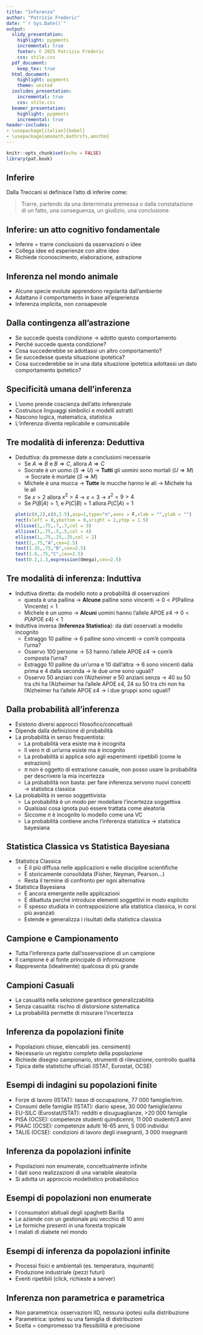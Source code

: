 ```yaml
---
title: "Inferenza"
author: "Patrizio Frederic"
date: "`r Sys.Date()`"
output:
  slidy_presentation:
    highlight: pygments
    incremental: true
    footer: © 2025 Patrizio Frederic
    css: stile.css
  pdf_document:
    keep_tex: true
  html_document:
    highlight: pygments
    theme: united
  ioslides_presentation:
    incremental: true
    css: stile.css
  beamer_presentation:
    highlight: pygments
    incremental: true
header-includes:
- \usepackage[italian]{babel}
- \usepackage{amsmath,mathrsfs,amsthm}
---
```


```r
knitr::opts_chunk$set(echo = FALSE)
library(pat.book)
```

## Inferire

Dalla Treccani si definisce l'atto di inferire come:

> Trarre, partendo da una determinata premessa o dalla constatazione di un fatto, una conseguenza, un giudizio, una conclusione.


## Inferire: un atto cognitivo fondamentale 

- Inferire = trarre conclusioni da osservazioni o idee 
- Collega idee ed esperienze con altre idee
- Richiede riconoscimento, elaborazione, astrazione

## Inferenza nel mondo animale

- Alcune specie evolute apprendono regolarità dall'ambiente
- Adattano il comportamento in base all'esperienza
- Inferenza implicita, non consapevole

## Dalla contingenza all'astrazione

- Se succede questa condizione → adotto questo comportamento
- Perché succede questa condizione?
- Cosa succederebbe se adottassi un altro comportamento?
- Se succedesse questa situazione ipotetica?
- Cosa succederebbe se in una data situazione ipotetica adottassi un dato comportamento ipotetico?

## Specificità umana dell'inferenza

- L'uomo prende coscienza dell'atto inferenziale
- Costruisce linguaggi simbolici e modelli astratti
- Nascono logica, matematica, statistica
- L'inferenza diventa replicabile e comunicabile

## Tre modalità di inferenza: Deduttiva

- Deduttiva: da premesse date a conclusioni necessarie
  + Se $A\Rightarrow B$ e $B\Rightarrow C$, allora $A\Rightarrow C$
  + Socrate è un uomo ($S\Rightarrow U$) → **Tutti** gli uomini sono mortali ($U\Rightarrow M$) →  Socrate è mortale ($S\Rightarrow M$)
  + Michele è una mucca → **Tutte** le mucche hanno le ali →  Michele ha le ali
  + Se $x>2$ allora $x^2>4$ → $x=3$ → $x^2=9>4$
  + Se $P(B|A)=1$, e $P(C|B)=1$ allora $P(C|A)=1$
```r
plot(c(0,2),c(0,1.5),asp=1,type="n",axes = F,xlab = "",ylab = "")
rect(xleft = 0,ybottom = 0,xright = 2,ytop = 1.5)
ellisse(1,.75,.7,.7,col = 3)
ellisse(1,.75,.5,.5,col = 4)
ellisse(1,.75,.25,.25,col = 2)
text(1,.75,"A",cex=2.5)
text(1.35,.75,"B",cex=2.5)
text(1.6,.75,"C",cex=2.5)
text(0.2,1.3,expression(Omega),cex=2.5)
```



## Tre modalità di inferenza: Induttiva 

- Induttiva diretta: da modello noto a probabilità di osservazioni
  + questa è una pallina → **Alcune** palline sono vincenti → $0 < P(\text{Pallina Vincente}) < 1$
  + Michele è un uomo → **Alcuni** uomini hanno l'allele APOE $\varepsilon4$ → $0 < P(\text{APOE }\varepsilon4 ) < 1$
- Induttiva inversa (**Inferenza Statistica**): da dati osservati a modello incognito
  + Estraggo 10 palline → 6 palline sono vincenti → com'è composta l'urna?
  + Osservo 100 persone → 53 hanno l'allele APOE $\varepsilon4$ → com'è composta l'urna?
  + Estraggo 10 palline da un'urna e 10 dall'altra → 6 sono vincenti dalla prima e 4 dalla seconda → le due urne sono uguali?
  + Osservo 50 anziani con l'Alzheimer e 50 anziani senza → 40 su 50 tra chi ha l'Alzheimer ha l'allele APOE $\varepsilon4$, 24 su 50 tra chi non ha l'Alzheimer ha l'allele APOE $\varepsilon4$ → i due gruppi sono uguali?


## Dalla probabilità all'inferenza

- Esistono diversi approcci filosofico/concettuali
- Dipende dalla definizione di probabilità
- La probabilità in senso frequentista: 
  + La probabilità vera esiste ma è incognita
  + Il vero $\pi$ di un'urna esiste ma è incognito 
  + La probabilità si applica solo agli esperimenti ripetibili (come le estrazioni)
  + $\pi$ non è oggetto di estrazione casuale, non posso usare la probabilità per descrivere la mia incertezza
  + La probabilità non basta: per fare inferenza servono nuovi concetti → statistica classica
- La probabilità in senso soggettivista:
  + La probabilità è un modo per modellare l'incertezza soggettiva
  + Qualsiasi cosa ignota può essere trattata come aleatoria
  + Siccome $\pi$ è incognito lo modello come una VC
  + La probabilità contiene anche l'inferenza statistica → statistica bayesiana

## Statistica Classica vs Statistica Bayesiana

- Statistica Classica
  + È il più diffusa nelle applicazioni e nelle discipline scientifiche
  + È storicamente consolidata (Fisher, Neyman, Pearson...)
  + Resta il termine di confronto per ogni alternativa
- Statistica Bayesiana
  + È ancora emergente nelle applicazioni
  + È dibattuta perché introduce elementi soggettivi in modo esplicito
  + È spesso studiata in contrapposizione alla statistica classica, in corsi più avanzati
  + Estende e generalizza i risultati della statistica classica

## Campione e Campionamento

- Tutta l'inferenza parte dall'osservazione di un campione
- Il campione è al fonte principale di informazione
- Rappresenta (idealmente) qualcosa di più grande

## Campioni Casuali

- La casualità nella selezione garantisce generalizzabilità
- Senza casualità: rischio di distorsione sistematica
- La probabilità permette di misurare l'incertezza

## Inferenza da popolazioni finite

- Popolazioni chiuse, elencabili (es. censimenti)
- Necessario un registro completo della popolazione
- Richiede disegno campionario, strumenti di rilevazione, controllo qualità
- Tipica delle statistiche ufficiali (ISTAT, Eurostat, OCSE)

## Esempi di indagini su popolazioni finite

- Forze di lavoro (ISTAT): tasso di occupazione, 77 000 famiglie/trim.
- Consumi delle famiglie (ISTAT): diario spese, 30 000 famiglie/anno
- EU-SILC (Eurostat/ISTAT): redditi e disuguaglianze, >20 000 famiglie
- PISA (OCSE): competenze studenti quindicenni, 11 000 studenti/3 anni
- PIAAC (OCSE): competenze adulti 16-65 anni, 5 000 individui
- TALIS (OCSE): condizioni di lavoro degli insegnanti, 3 000 insegnanti

## Inferenza da popolazioni infinite

- Popolazioni non enumerate, concettualmente infinite
- I dati sono realizzazioni di una variabile aleatoria
- Si adotta un approccio modellistico probabilistico

## Esempi di popolazioni non enumerate

- I consumatori abituali degli spaghetti Barilla
- Le aziende con un gestionale più vecchio di 10 anni
- Le formiche presenti in una foresta tropicale
- I malati di diabete nel mondo


## Esempi di inferenza da popolazioni infinite

- Processi fisici e ambientali (es. temperatura, inquinanti)
- Produzione industriale (pezzi futuri)
- Eventi ripetibili (click, richieste a server)

## Inferenza non parametrica e parametrica

- Non parametrica: osservazioni IID, nessuna ipotesi sulla distribuzione
- Parametrica: ipotesi su una famiglia di distribuzioni
- Scelta = compromesso tra flessibilità e precisione


